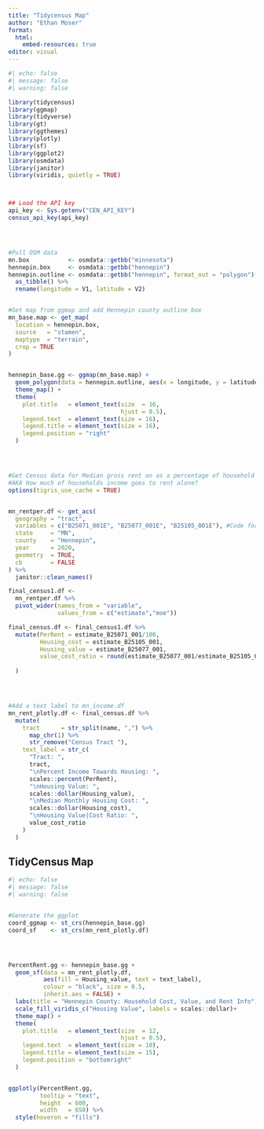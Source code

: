 ---
title: "Tidycensus Map"
author: "Ethan Moser"
format: 
  html:
    embed-resources: true
editor: visual
---

```{r}
#| echo: false
#| message: false
#| warning: false

library(tidycensus)
library(ggmap)
library(tidyverse)
library(gt)
library(ggthemes)
library(plotly)
library(sf)
library(ggplot2)
library(osmdata)
library(janitor)
library(viridis, quietly = TRUE)



## Load the API key
api_key <- Sys.getenv("CEN_API_KEY")
census_api_key(api_key)




#Pull OSM data
mn.box           <- osmdata::getbb("minnesota")
hennepin.box     <- osmdata::getbb("hennepin")
hennepin.outline <- osmdata::getbb("hennepin", format_out = "polygon")[[1]] %>%
  as_tibble() %>%
  rename(longitude = V1, latitude = V2)


#Get map from ggmap and add Hennepin county outline box
mn_base.map <- get_map(
  location = hennepin.box,
  source   = "stamen",
  maptype  = "terrain",
  crop = TRUE
)


hennepin_base.gg <- ggmap(mn_base.map) +
  geom_polygon(data = hennepin.outline, aes(x = longitude, y = latitude), colour = "black", size = 1.6, alpha = 0.1) +
  theme_map() +
  theme(
    plot.title   = element_text(size  = 16,
                                hjust = 0.5),
    legend.text  = element_text(size = 16),
    legend.title = element_text(size = 16),
    legend.position = "right"
  )




#Get Census data for Median gross rent on as a percentage of household income and monthly housing costs 
#AKA How much of households income goes to rent alone? 
options(tigris_use_cache = TRUE)


mn_rentper.df <- get_acs(
  geography = "tract",
  variables = c("B25071_001E", "B25077_001E", "B25105_001E"), #Code for median income
  state     = "MN",
  county    = "Hennepin",
  year      = 2020,
  geometry  = TRUE,
  cb        = FALSE
) %>%
  janitor::clean_names()

final_census1.df <- 
  mn_rentper.df %>%
  pivot_wider(names_from = "variable", 
              values_from = c("estimate","moe"))

final_census.df <- final_census1.df %>%
  mutate(PerRent = estimate_B25071_001/100,
         Housing_cost = estimate_B25105_001, 
         Housing_value = estimate_B25077_001, 
         value_cost_ratio = round(estimate_B25077_001/estimate_B25105_001,1)
         
  )




#Add a text label to mn_income.df
mn_rent_plotly.df <- final_census.df %>%
  mutate(
    tract      = str_split(name, ",") %>%
      map_chr(1) %>%
      str_remove("Census Tract "),
    text_label = str_c(
      "Tract: ",
      tract,
      "\nPercent Income Towards Housing: ",
      scales::percent(PerRent),
      "\nHousing Value: ", 
      scales::dollar(Housing_value),
      "\nMedian Monthly Housing Cost: ",
      scales::dollar(Housing_cost),
      "\nHousing Value|Cost Ratio: ",
      value_cost_ratio
    )
  )
```

## TidyCensus Map

```{r}
#| echo: false
#| message: false
#| warning: false


#Generate the ggplot
coord_ggmap <- st_crs(hennepin_base.gg) 
coord_sf    <- st_crs(mn_rent_plotly.df) 




PercentRent.gg <- hennepin_base.gg + 
  geom_sf(data = mn_rent_plotly.df, 
          aes(fill = Housing_value, text = text_label),
          colour = "black", size = 0.5,
          inherit.aes = FALSE) + 
  labs(title = "Hennepin County: Household Cost, Value, and Rent Info") + 
  scale_fill_viridis_c("Housing Value", labels = scales::dollar)+
  theme_map() +
  theme(
    plot.title   = element_text(size  = 12,
                                hjust = 0.5),
    legend.text  = element_text(size = 10),
    legend.title = element_text(size = 15),
    legend.position = "bottomright"
  )


ggplotly(PercentRent.gg,
         tooltip = "text",
         height  = 600,
         width   = 650) %>%
  style(hoveron = "fills")



```
